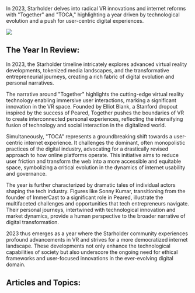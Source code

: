 In 2023, Starholder delves into radical VR innovations and internet reforms with "Together" and "TOCA," highlighting a year driven by technological evolution and a push for user-centric digital experiences.

![](https://drbs5yklwtho3.cloudfront.net/images/1752607526548-ytt1if49tan-image.jpg)

## The Year In Review:

In 2023, the Starholder timeline intricately explores advanced virtual reality developments, tokenized media landscapes, and the transformative entrepreneurial journeys, creating a rich fabric of digital evolution and personal narratives.

The narrative around "Together" highlights the cutting-edge virtual reality technology enabling immersive user interactions, marking a significant innovation in the VR space. Founded by Elliot Blank, a Stanford dropout inspired by the success of Peared, Together pushes the boundaries of VR to create interconnected personal experiences, reflecting the intensifying fusion of technology and social interaction in the digitalized world.

Simultaneously, "TOCA" represents a groundbreaking shift towards a user-centric internet experience. It challenges the dominant, often monopolistic practices of the digital industry, advocating for a drastically revised approach to how online platforms operate. This initiative aims to reduce user friction and transform the web into a more accessible and equitable space, symbolizing a critical evolution in the dynamics of internet usability and governance.

The year is further characterized by dramatic tales of individual actors shaping the tech industry. Figures like Sonny Kumar, transitioning from the founder of ImmerCast to a significant role in Peared, illustrate the multifaceted challenges and opportunities that tech entrepreneurs navigate. Their personal journeys, intertwined with technological innovation and market dynamics, provide a human perspective to the broader narrative of digital transformation.

2023 thus emerges as a year where the Starholder community experiences profound advancements in VR and strives for a more democratized internet landscape. These developments not only enhance the technological capabilities of society but also underscore the ongoing need for ethical frameworks and user-focused innovations in the ever-evolving digital domain.

## Articles and Topics:
